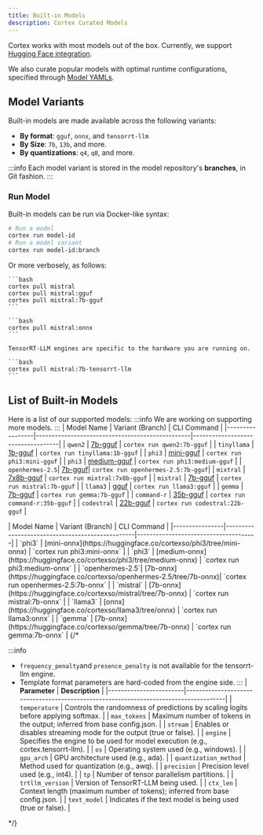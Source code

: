 ```yaml
---
title: Built-in Models
description: Cortex Curated Models
---
```



Cortex works with most models out of the box. Currently, we support [Hugging Face integration](./hub/hugging-face.mdx). 

We also curate popular models with optimal runtime configurations, specified through [Model YAMLs](./model-yaml.mdx).


## Model Variants

Built-in models are made available across the following variants: 

- **By format**: `gguf`, `onnx`, and `tensorrt-llm`
- **By Size**: `7b`, `13b`, and more.
- **By quantizations**: `q4`, `q8`, and more.

:::info
Each model variant is stored in the model repository's **branches**, in Git fashion. 
:::

### Run Model 

Built-in models can be run via Docker-like syntax:

```bash
# Run a model
cortex run model-id
# Run a model variant
cortex run model-id:branch
```

Or more verbosely, as follows:

<Tabs>
  <TabItem  value="GGUF" label="GGUF" default>

    ```bash 
    cortex pull mistral
    cortex pull mistral:gguf
    cortex pull mistral:7b-gguf
    ```
  </TabItem>
  <TabItem value="ONNX" label="ONNX">

    ```bash 
    cortex pull mistral:onnx
    ```
  </TabItem>
  <TabItem value="TensorRT-LLM" label="TensorRT-LLM">
    
    TensorRT-LLM engines are specific to the hardware you are running on.

    ```bash 
    cortex pull mistral:7b-tensorrt-llm
    ```
  </TabItem>
</Tabs>

## List of Built-in Models
Here is a list of our supported models:
:::info
We are working on supporting more models.
:::
<Tabs>
  <TabItem  value="GGUF" label="GGUF" default>
| Model Name      | Variant (Branch)                                | CLI Command                       |
|-----------------|-------------------------------------------------|-----------------------------------|
| `qwen2`         | [7b-gguf](https://huggingface.co/cortexso/qwen2/tree/7b-gguf)         | `cortex run qwen2:7b-gguf`        |
| `tinyllama`     | [1b-gguf](https://huggingface.co/cortexso/tinyllama/tree/1b-gguf)     | `cortex run tinyllama:1b-gguf`    |
| `phi3`          | [mini-gguf](https://huggingface.co/cortexso/phi3/tree/mini-gguf)      | `cortex run phi3:mini-gguf`       |
| `phi3`          | [medium-gguf](https://huggingface.co/cortexso/phi3/tree/medium-gguf)  | `cortex run phi3:medium-gguf`     |
| `openhermes-2.5`| [7b-gguf](https://huggingface.co/cortexso/openhermes-2.5/tree/7b-gguf)| `cortex run openhermes-2.5:7b-gguf`|
| `mixtral`       | [7x8b-gguf](https://huggingface.co/cortexso/mixtral/tree/7x8b-gguf)  | `cortex run mixtral:7x8b-gguf`    |
| `mistral`       | [7b-gguf](https://huggingface.co/cortexso/mistral/tree/7b-gguf)      | `cortex run mistral:7b-gguf`      |
| `llama3`        | [gguf](https://huggingface.co/cortexso/llama3/tree/gguf)             | `cortex run llama3:gguf`          |
| `gemma`         | [7b-gguf](https://huggingface.co/cortexso/gemma/tree/7b-gguf)        | `cortex run gemma:7b-gguf`        |
| `command-r`     | [35b-gguf](https://huggingface.co/cortexso/command-r/tree/35b-gguf)  | `cortex run command-r:35b-gguf`   |
| `codestral`     | [22b-gguf](https://huggingface.co/cortexso/codestral/tree/22b-gguf)  | `cortex run codestral:22b-gguf`   |



  </TabItem>
  <TabItem value="ONNX" label="ONNX">
| Model Name     | Variant (Branch)                                | CLI Command                          |
|----------------|-------------------------------------------------|--------------------------------------|
| `phi3`         | [mini-onnx](https://huggingface.co/cortexso/phi3/tree/mini-onnx)      | `cortex run phi3:mini-onnx`          |
| `phi3`         | [medium-onnx](https://huggingface.co/cortexso/phi3/tree/medium-onnx)  | `cortex run phi3:medium-onnx`        |
| `openhermes-2.5`| [7b-onnx](https://huggingface.co/cortexso/openhermes-2.5/tree/7b-onnx)| `cortex run openhermes-2.5:7b-onnx`  |
| `mistral`      | [7b-onnx](https://huggingface.co/cortexso/mistral/tree/7b-onnx)      | `cortex run mistral:7b-onnx`         |
| `llama3`       | [onnx](https://huggingface.co/cortexso/llama3/tree/onnx)             | `cortex run llama3:onnx`             |
| `gemma`        | [7b-onnx](https://huggingface.co/cortexso/gemma/tree/7b-onnx)        | `cortex run gemma:7b-onnx`           |



  </TabItem>
  {/* <TabItem value="TensorRT-LLM" label="TensorRT-LLM">

  :::info
  - `frequency_penalty`and `presence_penalty` is not available for the tensorrt-llm engine.
  - Template format parameters are hard-coded from the engine side.
  :::
  | **Parameter**          | **Description**                                                                      |
  |------------------------|--------------------------------------------------------------------------------------|
  | `temperature`          | Controls the randomness of predictions by scaling logits before applying softmax.     |
  | `max_tokens`           | Maximum number of tokens in the output; inferred from base config.json.               |
  | `stream`               | Enables or disables streaming mode for the output (true or false).                    |
  | `engine`               | Specifies the engine to be used for model execution (e.g., cortex.tensorrt-llm).      |
  | `os`                   | Operating system used (e.g., windows).                                               |
  | `gpu_arch`             | GPU architecture used (e.g., ada).                                                   |
  | `quantization_method`  | Method used for quantization (e.g., awq).                                            |
  | `precision`            | Precision level used (e.g., int4).                                                   |
  | `tp`                   | Number of tensor parallelism partitions.                                             |
  | `trtllm_version`       | Version of TensorRT-LLM being used.                                                  |
  | `ctx_len`              | Context length (maximum number of tokens); inferred from base config.json.            |
  | `text_model`           | Indicates if the text model is being used (true or false).                           |

  </TabItem> */}
</Tabs>
